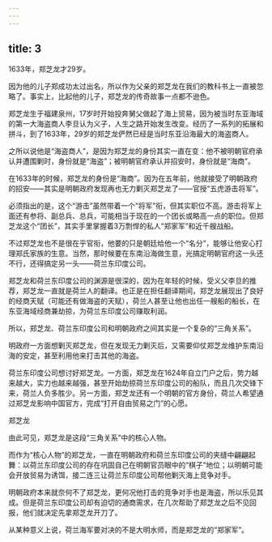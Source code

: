 ```yaml
---
---
---
```

title: 3
---



1633年，郑芝龙才29岁。

因为他的儿子郑成功太过出名，所以作为父亲的郑芝龙在我们的教科书上一直被忽略了。事实上，比起他的儿子，郑芝龙的传奇故事一点都不逊色。

郑芝龙生于福建泉州，17岁时开始投奔舅父做起了海上贸易，因为被当时东亚海域的第一大海盗商人李旦认为义子，人生之路开始发生改变。经历了一系列的拓展和拼斗，到了1633年，29岁的郑芝龙俨然已经是当时东亚沿海最大的海盗商人。

之所以说他是“海盗商人”，是因为郑芝龙的身份其实一直在变：他不被明朝官府承认并遭围剿时，身份就是“海盗”；被明朝官府承认并招安时，身份就是“海商”。

在1633年的时候，郑芝龙的身份是“海商”。因为在五年前，他就接受了明朝政府的招安——其实是明朝政府发现再也无力剿灭郑芝龙了——官授“五虎游击将军”。

必须指出的是，这个“游击”虽然带着一个“将军”衔，但其实职位不高。游击将军上面还有参将、副总兵、总兵，可能相当于现在的一个团长或略高一点的职位。但郑芝龙这个“团长”，其实手里掌握着3万剽悍的私人“郑家军”和近千艘战船。

不过郑芝龙也不是很在乎官衔，他要的只是朝廷给他一个“名分”，能够让他安心打理郑氏家族的生意。当然，那时候要在东南沿海做生意，光搞定明朝官府这一头还不行，还得搞定另一头——荷兰东印度公司。

郑芝龙和荷兰东印度公司的渊源是很深的，因为在年轻的时候，受义父李旦的推荐，郑芝龙一直就是荷兰人的翻译。也正是在担任翻译期间，郑芝龙展现出了良好的经商天赋（可能还有做海盗的天赋），荷兰人甚至让他也出任一艘船的船长，在东亚海域经商兼劫掠，为荷兰东印度公司赚取利润。

所以，郑芝龙、荷兰东印度公司和明朝政府之间其实是一个复杂的“三角关系”。

明政府一方面想剿灭郑芝龙，但在发现无力剿灭后，又需要仰仗郑芝龙维护东南沿海的安定，甚至利用他来打击其他的海盗。

荷兰东印度公司想讨好郑芝龙。一方面，郑芝龙在1624年自立门户之后，势力越来越大，实力也越来越强，甚至开始劫掠荷兰东印度公司的船队，而且几次交锋下来，荷兰人负多胜少。另一方面，郑芝龙还有一个明朝的官方身份，荷兰人希望通过郑芝龙影响中国官方，完成“打开自由贸易之门”的心愿。

郑芝龙



由此可见，郑芝龙是这段“三角关系”中的核心人物。

而作为“核心人物”的郑芝龙，一直在明朝政府和荷兰东印度公司的夹缝中翩翩起舞：以荷兰东印度公司的存在巩固自己在明朝官员眼中的“棋子”地位；以明朝可能会开放贸易为诱饵，接二连三让荷兰东印度公司帮他剿灭海上竞争对手。

明朝政府本来就奈何不了郑芝龙，更何况他打击的竞争对手也是海盗，所以乐见其成。但是荷兰东印度公司却有迫切的通商需求，在几次帮助了郑芝龙之后不见回报，他们就决定先拿郑芝龙开刀了。

从某种意义上说，荷兰海军要对决的不是大明水师，而是郑芝龙的“郑家军”。